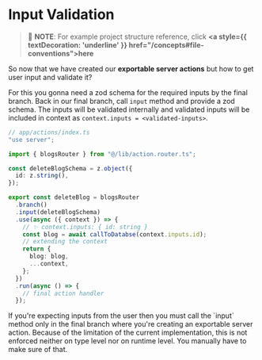
# Input Validation

> 📝 **NOTE**:
> For example project structure reference, click **<a style={{ textDecoration: 'underline' }} href="/concepts#file-conventions">here</a>**

So now that we have created our **exportable server actions** but how to
get user input and validate it?

For this you gonna need a zod schema for the required inputs by the final branch. Back in our
final branch, call `input` method and provide a zod schema.
The inputs will be validated internally and validated inputs will be included in context as `context.inputs = <validated-inputs>`.

```ts
// app/actions/index.ts
"use server";

import { blogsRouter } from "@/lib/action.router.ts";

const deleteBlogSchema = z.object({
  id: z.string(),
});

export const deleteBlog = blogsRouter
  .branch()
  .input(deleteBlogSchema)
  .use(async ({ context }) => {
    // ✨ context.inputs: { id: string }
    const blog = await callToDatabse(context.inputs.id);
    // extending the context
    return {
      blog: blog,
      ...context,
    };
  })
  .run(async () => {
    // final action handler
  });
```

<Callout type="warning">
  If you're expecting inputs from the user then you must call the `input` method
  only in the final branch where you're creating an exportable server action.
  Because of the limitation of the current implementation, this is not enforced
  neither on type level nor on runtime level. You manually have to make sure of
  that.
</Callout>
